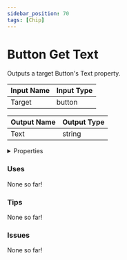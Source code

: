 ```yaml
---
sidebar_position: 70
tags: [Chip]
---
```


# Button Get Text

Outputs a target Button's Text property.




<EsbSvg />

| Input Name | Input Type |
|-----------|-----------|
| Target | button |

| Output Name | Output Type |
|-----------|-----------|
| Text | string |


<details>
  <summary>Properties</summary>
  <div>
    <div>
    <table>
      <thead>
        <tr>
          <th>Is beta required?</th>
          <th>❌</th>
        </tr>
        <tr>
          <th>Is this chip a trolling risk?</th>
          <th>❌</th>
        </tr>
        <tr>
          <th>Chip UUID</th>
          <th>70e7663d-a5fd-435d-8995-942b4babc262</th>
        </tr>
      </thead>
    </table>
    </div>
  </div>
</details>

### Uses

None so far!

### Tips

None so far!

### Issues

None so far!